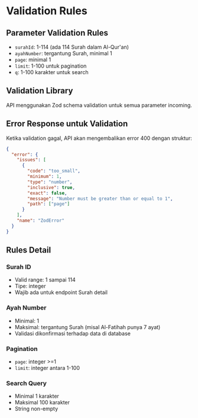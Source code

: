 # Validation Rules

## Parameter Validation Rules

- `surahId`: 1-114 (ada 114 Surah dalam Al-Qur'an)
- `ayahNumber`: tergantung Surah, minimal 1
- `page`: minimal 1
- `limit`: 1-100 untuk pagination
- `q`: 1-100 karakter untuk search

## Validation Library

API menggunakan Zod schema validation untuk semua parameter incoming.

## Error Response untuk Validation

Ketika validation gagal, API akan mengembalikan error 400 dengan struktur:

```json
{
  "error": {
    "issues": [
      {
        "code": "too_small",
        "minimum": 1,
        "type": "number",
        "inclusive": true,
        "exact": false,
        "message": "Number must be greater than or equal to 1",
        "path": ["page"]
      }
    ],
    "name": "ZodError"
  }
}
```

## Rules Detail

### Surah ID

- Valid range: 1 sampai 114
- Tipe: integer
- Wajib ada untuk endpoint Surah detail

### Ayah Number

- Minimal: 1
- Maksimal: tergantung Surah (misal Al-Fatihah punya 7 ayat)
- Validasi dikonfirmasi terhadap data di database

### Pagination

- `page`: integer >=1
- `limit`: integer antara 1-100

### Search Query

- Minimal 1 karakter
- Maksimal 100 karakter
- String non-empty
